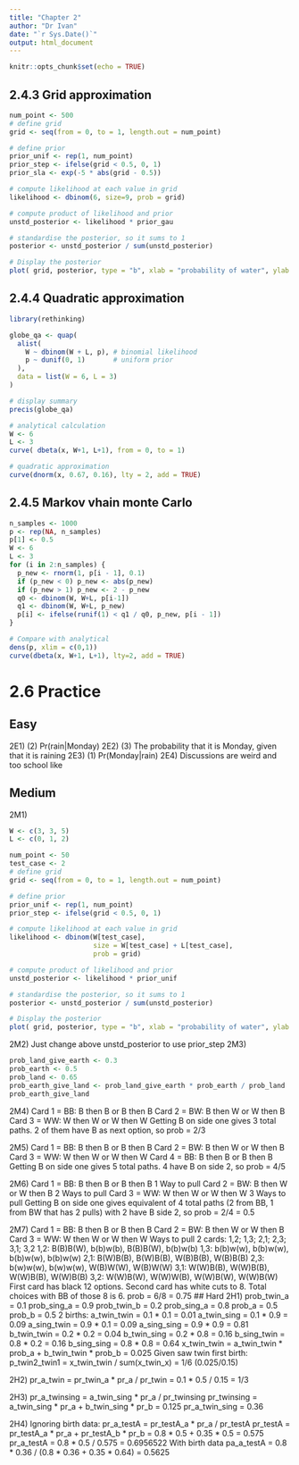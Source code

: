 ```yaml
---
title: "Chapter 2"
author: "Dr Ivan"
date: "`r Sys.Date()`"
output: html_document
---
```


```r
knitr::opts_chunk$set(echo = TRUE)
```

## 2.4.3 Grid approximation
```r
num_point <- 500
# define grid
grid <- seq(from = 0, to = 1, length.out = num_point)

# define prior
prior_unif <- rep(1, num_point)
prior_step <- ifelse(grid < 0.5, 0, 1)
prior_sla <- exp(-5 * abs(grid - 0.5))

# compute likelihood at each value in grid
likelihood <- dbinom(6, size=9, prob = grid)

# compute product of likelihood and prior
unstd_posterior <- likelihood * prior_gau

# standardise the posterior, so it sums to 1
posterior <- unstd_posterior / sum(unstd_posterior)

# Display the posterior
plot( grid, posterior, type = "b", xlab = "probability of water", ylab = "posterior probability")
```


## 2.4.4 Quadratic approximation
```r
library(rethinking)

globe_qa <- quap(
  alist(
    W ~ dbinom(W + L, p), # binomial likelihood
    p ~ dunif(0, 1)       # uniform prior
  ),
  data = list(W = 6, L = 3)
)

# display summary
precis(globe_qa)
```
```r
# analytical calculation
W <- 6
L <- 3
curve( dbeta(x, W+1, L+1), from = 0, to = 1)

# quadratic approximation
curve(dnorm(x, 0.67, 0.16), lty = 2, add = TRUE)
```


## 2.4.5 Markov vhain monte Carlo
```r
n_samples <- 1000
p <- rep(NA, n_samples)
p[1] <- 0.5
W <- 6
L <- 3
for (i in 2:n_samples) {
  p_new <- rnorm(1, p[i - 1], 0.1)
  if (p_new < 0) p_new <- abs(p_new)
  if (p_new > 1) p_new <- 2 - p_new
  q0 <- dbinom(W, W+L, p[i-1])
  q1 <- dbinom(W, W+L, p_new)
  p[i] <- ifelse(runif(1) < q1 / q0, p_new, p[i - 1])
}

# Compare with analytical
dens(p, xlim = c(0,1))
curve(dbeta(x, W+1, L+1), lty=2, add = TRUE)
```

# 2.6 Practice
## Easy
2E1) (2) Pr(rain|Monday)
2E2) (3) The probability that it is Monday, given that it is raining
2E3) (1) Pr(Monday|rain)
2E4) Discussions are weird and too school like

## Medium
2M1)
```r
W <- c(3, 3, 5)
L <- c(0, 1, 2)

num_point <- 50
test_case <- 2
# define grid
grid <- seq(from = 0, to = 1, length.out = num_point)

# define prior
prior_unif <- rep(1, num_point)
prior_step <- ifelse(grid < 0.5, 0, 1)

# compute likelihood at each value in grid
likelihood <- dbinom(W[test_case], 
                     size = W[test_case] + L[test_case], 
                     prob = grid)

# compute product of likelihood and prior
unstd_posterior <- likelihood * prior_unif

# standardise the posterior, so it sums to 1
posterior <- unstd_posterior / sum(unstd_posterior)

# Display the posterior
plot( grid, posterior, type = "b", xlab = "probability of water", ylab = "posterior probability")
```

2M2) Just change above unstd_posterior to use prior_step
2M3) 
```r
prob_land_give_earth <- 0.3
prob_earth <- 0.5
prob_land <- 0.65
prob_earth_give_land <- prob_land_give_earth * prob_earth / prob_land
prob_earth_give_land
```

2M4) Card 1 = BB: B then B or B then B
     Card 2 = BW: B then W or W then B
     Card 3 = WW: W then W or W then W
Getting B on side one gives 3 total paths. 2 of them have B as next option, so prob = 2/3

2M5) Card 1 = BB: B then B or B then B
     Card 2 = BW: B then W or W then B
     Card 3 = WW: W then W or W then W
     Card 4 = BB: B then B or B then B
Getting B on side one gives 5 total paths. 4 have B on side 2, so prob = 4/5

2M6) Card 1 = BB: B then B or B then B 1 Way to pull
     Card 2 = BW: B then W or W then B 2 Ways to pull
     Card 3 = WW: W then W or W then W 3 Ways to pull
Getting B on side one gives equivalent of 4 total paths (2 from BB, 1 from BW that has 2 pulls) with 2 have B side 2, so prob = 2/4 = 0.5

2M7) Card 1 = BB: B then B or B then B
     Card 2 = BW: B then W or W then B
     Card 3 = WW: W then W or W then W
Ways to pull 2 cards: 1,2; 1,3; 2,1; 2,3; 3,1; 3,2
1,2: B(B)B(W), b(b)w(b), B(B)B(W), b(b)w(b)
1,3: b(b)w(w), b(b)w(w), b(b)w(w), b(b)w(w)
2,1: B(W)B(B), B(W)B(B), W(B)B(B), W(B)B(B)
2,3: b(w)w(w), b(w)w(w), W(B)W(W), W(B)W(W)
3,1: W(W)B(B), W(W)B(B), W(W)B(B), W(W)B(B)
3,2: W(W)B(W), W(W)W(B), W(W)B(W), W(W)B(W)
First card has black 12 options. Second card has white cuts to 8. Total choices with BB of those 8 is 6. prob = 6/8 = 0.75
## Hard
2H1) prob_twin_a = 0.1 prob_sing_a = 0.9
     prob_twin_b = 0.2 prob_sing_a = 0.8
     prob_a = 0.5 prob_b = 0.5
     2 births:
     a_twin_twin = 0.1 * 0.1 = 0.01
     a_twin_sing = 0.1 * 0.9 = 0.09
     a_sing_twin = 0.9 * 0.1 = 0.09
     a_sing_sing = 0.9 * 0.9 = 0.81
     b_twin_twin = 0.2 * 0.2 = 0.04
     b_twin_sing = 0.2 * 0.8 = 0.16
     b_sing_twin = 0.8 * 0.2 = 0.16
     b_sing_sing = 0.8 * 0.8 = 0.64
     x_twin_twin = a_twin_twin * prob_a + b_twin_twin * prob_b = 0.025
     Given saw twin first birth:
     p_twin2_twin1 = x_twin_twin / sum(x_twin_x) = 1/6 (0.025/0.15)
     
2H2) pr_a_twin = pr_twin_a * pr_a / pr_twin = 0.1 * 0.5 / 0.15 = 1/3

2H3) pr_a_twinsing = a_twin_sing * pr_a / pr_twinsing
     pr_twinsing = a_twin_sing * pr_a + b_twin_sing * pr_b = 0.125
     pr_a_twin_sing = 0.36
     
2H4) Ignoring birth data:
     pr_a_testA = pr_testA_a * pr_a / pr_testA
     pr_testA = pr_testA_a * pr_a + pr_testA_b * pr_b
              = 0.8 * 0.5 + 0.35 * 0.5 = 0.575
     pr_a_testA = 0.8 * 0.5 / 0.575 = 0.6956522
     With birth data
     pa_a_testA = 0.8 * 0.36 / (0.8 * 0.36 + 0.35 * 0.64)
                = 0.5625
     
